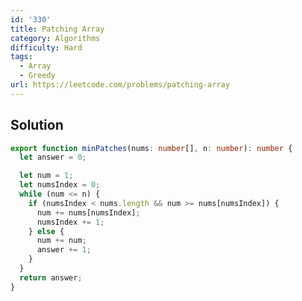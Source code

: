 ```yaml
---
id: '330'
title: Patching Array
category: Algorithms
difficulty: Hard
tags:
  - Array
  - Greedy
url: https://leetcode.com/problems/patching-array
---
```


## Solution

```typescript filename="solution.ts" copy
export function minPatches(nums: number[], n: number): number {
  let answer = 0;

  let num = 1;
  let numsIndex = 0;
  while (num <= n) {
    if (numsIndex < nums.length && num >= nums[numsIndex]) {
      num += nums[numsIndex];
      numsIndex += 1;
    } else {
      num += num;
      answer += 1;
    }
  }
  return answer;
}
```
